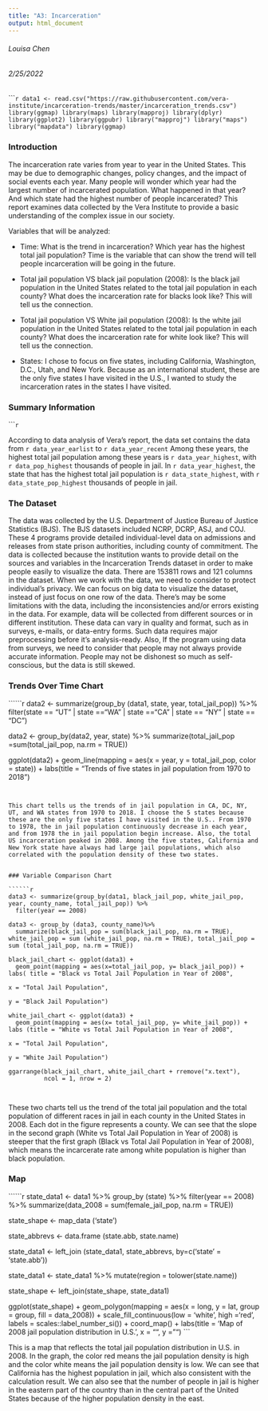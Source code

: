 ```yaml
---
title: "A3: Incarceration"
output: html_document
---
```


###### Louisa Chen
###### 2/25/2022

``````r
data1 <- read.csv("https://raw.githubusercontent.com/vera-institute/incarceration-trends/master/incarceration_trends.csv")
library(ggmap)
library(maps)
library(mapproj)
library(dplyr)
library(ggplot2)
library(ggpubr)
library("mapproj")
library("maps")
library("mapdata")
library(ggmap)
```

### Introduction

The incarceration rate varies from year to year in the United States. This may be due to demographic changes, policy changes, and the impact of social events each year. Many people will wonder which year had the largest number of incarcerated population. What happened in that year? And which state had the highest number of people incarcerated? This report examines data collected by the Vera Institute to provide a basic understanding of the complex issue in our society. 

Variables that will be analyzed:

* Time: What is the trend in incarceration? Which year has the highest total jail population? Time is the variable that can show the trend will tell people incarceration will be going in the future. 

* Total jail population VS black jail population (2008): Is the black jail population in the United States related to the total jail population in each county? What does the incarceration rate for blacks look like? This will tell us the connection.

* Total jail population VS White jail population (2008): Is the white jail population in the United States related to the total jail population in each county? What does the incarceration rate for white look like? This will tell us the connection.

* States: I chose to focus on five states, including California, Washington, D.C., Utah, and New York. Because as an international student, these are the only five states I have visited in the U.S., I wanted to study the incarceration rates in the states I have visited.


### Summary Information

``````r
```

According to data analysis of Vera’s report, the data set contains the data from `r data_year_earlist` to `r data_year_recent` Among these years, the highest total jail population among these years is `r data_year_highest`, with `r data_pop_highest` thousands of people in jail. In `r data_year_highest`, the state that has the highest total jail population is `r data_state_highest`, with `r data_state_pop_highest` thousands of people in jail. 

### The Dataset

The data was collected by the U.S. Department of Justice Bureau of Justice Statistics (BJS). The BJS datasets included NCRP, DCRP, ASJ, and COJ. These 4 programs provide detailed individual-level data on admissions and releases from state prison authorities, including county of commitment. The data is collected because the institution wants to provide detail on the sources and variables in the Incarceration Trends dataset in order to make people easily to visualize the data. There are 153811 rows and 121 columns in the dataset. When we work with the data, we need to consider to protect individual’s privacy. We can focus on big data to visualize the dataset, instead of just focus on one row of the data. There’s may be some limitations with the data, including the inconsistencies and/or errors existing in the data. For example, data will be collected from different sources or in different institution. These data can vary in quality and format, such as in surveys, e-mails, or data-entry forms. Such data requires major preprocessing before it’s analysis-ready. Also, If the program using data from surveys, we need to consider that people may not always provide accurate information. People may not be dishonest so much as self-conscious, but the data is still skewed.  

### Trends Over Time Chart

``````r

data2 <- summarize(group_by (data1, state, year, total_jail_pop)) %>% 
  filter(state == "UT" | state =="WA" | state =="CA" | state == "NY" | state == "DC")

data2 <- group_by(data2, year, state) %>% 
  summarize(total_jail_pop =sum(total_jail_pop, na.rm = TRUE))



ggplot(data2) +
  geom_line(mapping = aes(x = year, y = total_jail_pop, color = state)) + 
  labs(title = "Trends of five states in jail population from 1970 to 2018")


```


This chart tells us the trends of in jail population in CA, DC, NY, UT, and WA states from 1970 to 2018. I choose the 5 states because these are the only five states I have visited in the U.S.. From 1970 to 1978, the in jail population continuously decrease in each year, and from 1978 the in jail population begin increase. Also, the total US incarceration peaked in 2008. Among the five states, California and New York state have always had large jail populations, which also correlated with the population density of these two states.


### Variable Comparison Chart

``````r

data3 <- summarize(group_by(data1, black_jail_pop, white_jail_pop, year, county_name, total_jail_pop)) %>% 
  filter(year == 2008)

data3 <- group_by (data3, county_name)%>% 
  summarize(black_jail_pop = sum(black_jail_pop, na.rm = TRUE), white_jail_pop = sum (white_jail_pop, na.rm = TRUE), total_jail_pop = sum (total_jail_pop, na.rm = TRUE))

black_jail_chart <- ggplot(data3) +
  geom_point(mapping = aes(x=total_jail_pop, y= black_jail_pop)) + labs( title = "Black vs Total Jail Population in Year of 2008",
                                                                         x = "Total Jail Population",
                                                                         y = "Black Jail Population")

white_jail_chart <- ggplot(data3) +
  geom_point(mapping = aes(x= total_jail_pop, y= white_jail_pop)) + labs (title = "White vs Total Jail Population in Year of 2008", 
                                                                          x = "Total Jail Population",
                                                                          y = "White Jail Population")

ggarrange(black_jail_chart, white_jail_chart + rremove("x.text"),
          ncol = 1, nrow = 2) 



```


These two charts tell us the trend of the total jail population and the total population of different races in jail in each county in the United States in 2008. Each dot in the figure represents a county. We can see that the slope in the second graph (White vs Total Jail Population in Year of 2008) is steeper that the first graph (Black vs Total Jail Population in Year of 2008), which means the incarcerate rate among white population is higher than black population. 


### Map
``````r

state_data1 <- data1 %>% 
  group_by (state) %>%
  filter(year == 2008) %>% 
  summarize(data_2008 = sum(female_jail_pop, na.rm = TRUE))

state_shape <- map_data ('state')

state_abbrevs <- data.frame (state.abb, state.name)

state_data1 <-  left_join (state_data1, state_abbrevs, by=c('state' = 'state.abb'))

state_data1 <- state_data1 %>% mutate(region = tolower(state.name))

state_shape <- left_join(state_shape, state_data1)

ggplot(state_shape) +
  geom_polygon(mapping = aes(x = long, y = lat, group = group, fill = data_2008)) + scale_fill_continuous(low = 'white', high ='red', labels = scales::label_number_si()) +
  coord_map() +
  labs(title = 'Map of 2008 jail population distribution in U.S.',
       x = "",
       y = "")
```


This is a map that reflects the total jail population distribution in U.S. in 2008. In the graph, the color red means the jail population density is high and the color white means the jail population density is low. We can see that California has the highest population in jail, which also consistent with the calculation result. We can also see that the number of people in jail is higher in the eastern part of the country than in the central part of the United States because of the higher population density in the east. 
